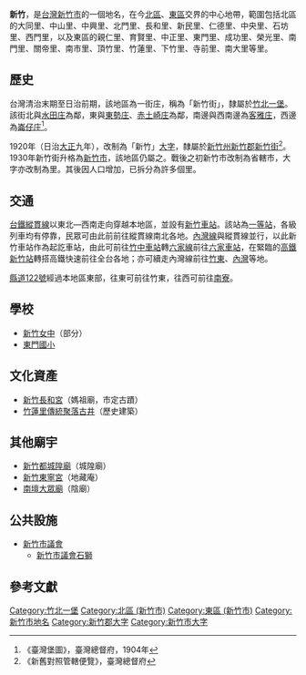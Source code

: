 {{noteTA
|1 = zh-cn:庄; zh-hk:庄; zh-tw:庄;
}}
'''新竹'''，是[[台灣|台灣]][[新竹市|新竹市]]的一個地名，在今[[北區_(新竹市)|北區]]、[[東區_(新竹市)|東區]]交界的中心地帶，範圍包括北區的大同里、中山里、中興里、北門里、長和里、新民里、仁德里、中央里、石坊里、西門里，以及東區的親仁里、育賢里、中正里、東門里、成功里、榮光里、南門里、關帝里、南市里、頂竹里、竹蓮里、下竹里、寺前里、南大里等里。

==歷史==
台灣清治末期至日治前期，該地區為一街庄，稱為「新竹街」，隸屬於[[竹北一堡|竹北一堡]]。該街北與[[水田_(地名)|水田庄]]為鄰，東與[[東勢_(新竹市)|東勢庄]]、[[赤土崎庄|赤土崎庄]]為鄰，南邊與西南邊為[[客雅庄|客雅庄]]，西邊為[[崙子_(新竹市)|崙仔庄]]<ref>《臺灣堡圖》，臺灣總督府，1904年</ref>。

1920年（日治[[大正|大正]]九年），改制為「新竹」[[大字|大字]]，隸屬於[[新竹州|新竹州]][[新竹郡|新竹郡]][[新竹街|新竹街]]<ref>《新舊對照管轄便覽》，臺灣總督府</ref>。1930年新竹街升格為[[新竹市_(州轄市)|新竹市]]，該地區仍屬之。戰後之初新竹市改制為省轄市，大字亦改制為里。其後因人口增加，已拆分為許多個里。

==交通==
[[台鐵|台鐵]][[縱貫線_(北段)|縱貫線]]以東北—西南走向穿越本地區，並設有[[新竹車站|新竹車站]]。該站為[[一等站_(台鐵)|一等站]]，各級列車均有停靠，民眾可由此前前往縱貫線南北各地。[[內灣線|內灣線]]與縱貫線並行，以此新竹車站作為起訖車站，由此可前往[[竹中車站|竹中車站]]轉[[六家線|六家線]]前往[[六家車站|六家車站]]，在緊臨的[[高鐵新竹站|高鐵新竹站]]轉搭高鐵快速前往全台各地；亦可續走內灣線前往[[竹東|竹東]]、[[內灣村_(橫山鄉)|內灣]]等地。

[[縣道122號|縣道122號]]經過本地區東部，往東可前往竹東，往西可前往[[南寮|南寮]]。

==學校==
*[[新竹女中|新竹女中]]（部分）
*[[新竹市東區東門國民小學|東門國小]]

==文化資產==
*[[新竹長和宮|新竹長和宮]]（媽祖廟，市定古蹟）
*[[竹蓮里傳統聚落古井|竹蓮里傳統聚落古井]]（歷史建築）

==其他廟宇==
*[[新竹都城隍廟|新竹都城隍廟]]（城隍廟）
*[[新竹東寧宮|新竹東寧宮]]（地藏庵）
*[[南壇大眾廟|南壇大眾廟]]（陰廟）

==公共設施==
*[[新竹市議會|新竹市議會]]
**[[新竹市議會石獅|新竹市議會石獅]]

==參考文獻==
{{reflist}}

{{新竹郡}}
{{新竹市舊町名}}

[[Category:竹北一堡|Category:竹北一堡]]
[[Category:北區_(新竹市)|Category:北區 (新竹市)]]
[[Category:東區_(新竹市)|Category:東區 (新竹市)]]
[[Category:新竹市地名|Category:新竹市地名]]
[[Category:新竹郡大字|Category:新竹郡大字]]
[[Category:新竹市大字|Category:新竹市大字]]